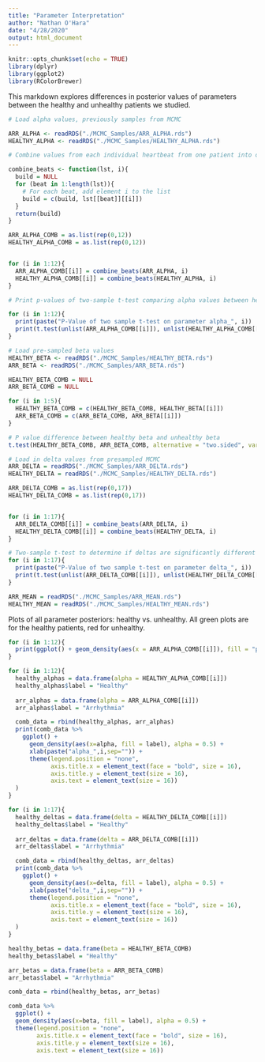 ```yaml
---
title: "Parameter Interpretation"
author: "Nathan O'Hara"
date: "4/28/2020"
output: html_document
---
```


```r
knitr::opts_chunk$set(echo = TRUE)
library(dplyr)
library(ggplot2)
library(RColorBrewer)
```

This markdown explores differences in posterior values of parameters between the healthy and unhealthy patients we studied.


```r
# Load alpha values, previously samples from MCMC

ARR_ALPHA <- readRDS("./MCMC_Samples/ARR_ALPHA.rds")
HEALTHY_ALPHA <- readRDS("./MCMC_Samples/HEALTHY_ALPHA.rds")
```


```r
# Combine values from each individual heartbeat from one patient into one list for each parameter

combine_beats <- function(lst, i){
  build = NULL
  for (beat in 1:length(lst)){
    # For each beat, add element i to the list
    build = c(build, lst[[beat]][[i]])
  }
  return(build)
}

ARR_ALPHA_COMB = as.list(rep(0,12))
HEALTHY_ALPHA_COMB = as.list(rep(0,12))


for (i in 1:12){
  ARR_ALPHA_COMB[[i]] = combine_beats(ARR_ALPHA, i)
  HEALTHY_ALPHA_COMB[[i]] = combine_beats(HEALTHY_ALPHA, i)
}

```



```r
# Print p-values of two-sample t-test comparing alpha values between healthy and unhealthy patients

for (i in 1:12){
  print(paste("P-Value of two sample t-test on parameter alpha_", i))
  print(t.test(unlist(ARR_ALPHA_COMB[[i]]), unlist(HEALTHY_ALPHA_COMB[[i]]), alternative = "two.sided", var.equal = FALSE)$p.value)
}
```


```r
# Load pre-sampled beta values
HEALTHY_BETA <- readRDS("./MCMC_Samples/HEALTHY_BETA.rds")
ARR_BETA <- readRDS("./MCMC_Samples/ARR_BETA.rds")
```

```r
HEALTHY_BETA_COMB = NULL
ARR_BETA_COMB = NULL

for (i in 1:5){
  HEALTHY_BETA_COMB = c(HEALTHY_BETA_COMB, HEALTHY_BETA[[i]])
  ARR_BETA_COMB = c(ARR_BETA_COMB, ARR_BETA[[i]])
}
```


```r
# P value difference between healthy beta and unhealthy beta
t.test(HEALTHY_BETA_COMB, ARR_BETA_COMB, alternative = "two.sided", var.equal = F)
```

```r
# Load in delta values from presampled MCMC
ARR_DELTA = readRDS("./MCMC_Samples/ARR_DELTA.rds")
HEALTHY_DELTA = readRDS("./MCMC_Samples/HEALTHY_DELTA.rds")
```



```r
ARR_DELTA_COMB = as.list(rep(0,17))
HEALTHY_DELTA_COMB = as.list(rep(0,17))


for (i in 1:17){
  ARR_DELTA_COMB[[i]] = combine_beats(ARR_DELTA, i)
  HEALTHY_DELTA_COMB[[i]] = combine_beats(HEALTHY_DELTA, i)
}

```


```r
# Two-sample t-test to determine if deltas are significantly different across patients
for (i in 1:17){
  print(paste("P-Value of two sample t-test on parameter delta_", i))
  print(t.test(unlist(ARR_DELTA_COMB[[i]]), unlist(HEALTHY_DELTA_COMB[[i]]), alternative = "two.sided", var.equal = FALSE)$p.value)
}
```

```r
ARR_MEAN = readRDS("./MCMC_Samples/ARR_MEAN.rds")
HEALTHY_MEAN = readRDS("./MCMC_Samples/HEALTHY_MEAN.rds")
```


Plots of all parameter posteriors: healthy vs. unhealthy. All green plots are for the healthy patients, red for unhealthy.


```r
for (i in 1:12){
  print(ggplot() + geom_density(aes(x = ARR_ALPHA_COMB[[i]]), fill = "pink", alpha = 0.5) + geom_density(aes(x = HEALTHY_ALPHA_COMB[[i]]), fill = "lightgreen", alpha = 0.5) + xlab(paste("alpha_",i, sep = "")))
}
```

```r
for (i in 1:12){
  healthy_alphas = data.frame(alpha = HEALTHY_ALPHA_COMB[[i]])
  healthy_alphas$label = "Healthy"
  
  arr_alphas = data.frame(alpha = ARR_ALPHA_COMB[[i]])
  arr_alphas$label = "Arrhythmia"

  comb_data = rbind(healthy_alphas, arr_alphas)
  print(comb_data %>%
    ggplot() + 
      geom_density(aes(x=alpha, fill = label), alpha = 0.5) + 
      xlab(paste("alpha_",i,sep="")) + 
      theme(legend.position = "none", 
            axis.title.x = element_text(face = "bold", size = 16),
            axis.title.y = element_text(size = 16),
            axis.text = element_text(size = 16))
  )
}
```


```r
for (i in 1:17){
  healthy_deltas = data.frame(delta = HEALTHY_DELTA_COMB[[i]])
  healthy_deltas$label = "Healthy"
  
  arr_deltas = data.frame(delta = ARR_DELTA_COMB[[i]])
  arr_deltas$label = "Arrhythmia"

  comb_data = rbind(healthy_deltas, arr_deltas)
  print(comb_data %>%
    ggplot() + 
      geom_density(aes(x=delta, fill = label), alpha = 0.5) + 
      xlab(paste("delta_",i,sep="")) + 
      theme(legend.position = "none", 
            axis.title.x = element_text(face = "bold", size = 16),
            axis.title.y = element_text(size = 16),
            axis.text = element_text(size = 16))
  )
}
```

```r
healthy_betas = data.frame(beta = HEALTHY_BETA_COMB)
healthy_betas$label = "Healthy"

arr_betas = data.frame(beta = ARR_BETA_COMB)
arr_betas$label = "Arrhythmia"

comb_data = rbind(healthy_betas, arr_betas)

comb_data %>%
  ggplot() + 
  geom_density(aes(x=beta, fill = label), alpha = 0.5) + 
  theme(legend.position = "none", 
        axis.title.x = element_text(face = "bold", size = 16),
        axis.title.y = element_text(size = 16),
        axis.text = element_text(size = 16))
```















